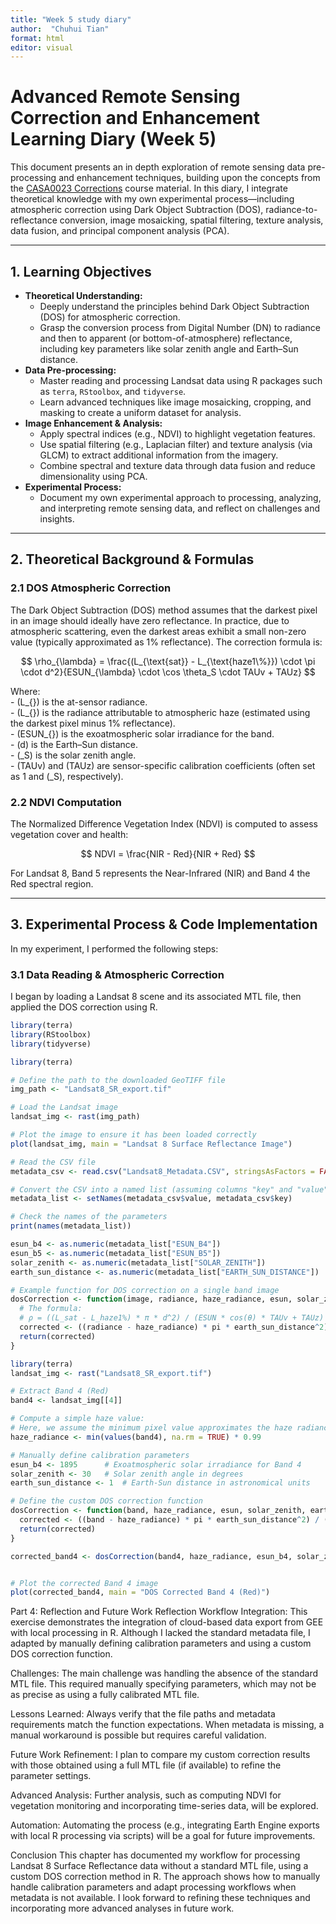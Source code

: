 ```yaml
---
title: "Week 5 study diary"
author:  "Chuhui Tian"
format: html
editor: visual
---
```


# Advanced Remote Sensing Correction and Enhancement Learning Diary (Week 5)

This document presents an in depth exploration of remote sensing data pre-processing and enhancement techniques, building upon the concepts from the [CASA0023 Corrections](https://andrewmaclachlan.github.io/CASA0023/3_corrections.html) course material. In this diary, I integrate theoretical knowledge with my own experimental process—including atmospheric correction using Dark Object Subtraction (DOS), radiance-to-reflectance conversion, image mosaicking, spatial filtering, texture analysis, data fusion, and principal component analysis (PCA).

---

## 1. Learning Objectives

- **Theoretical Understanding:**  
  - Deeply understand the principles behind Dark Object Subtraction (DOS) for atmospheric correction.  
  - Grasp the conversion process from Digital Number (DN) to radiance and then to apparent (or bottom-of-atmosphere) reflectance, including key parameters like solar zenith angle and Earth–Sun distance.

- **Data Pre-processing:**  
  - Master reading and processing Landsat data using R packages such as `terra`, `RStoolbox`, and `tidyverse`.  
  - Learn advanced techniques like image mosaicking, cropping, and masking to create a uniform dataset for analysis.

- **Image Enhancement & Analysis:**  
  - Apply spectral indices (e.g., NDVI) to highlight vegetation features.  
  - Use spatial filtering (e.g., Laplacian filter) and texture analysis (via GLCM) to extract additional information from the imagery.  
  - Combine spectral and texture data through data fusion and reduce dimensionality using PCA.

- **Experimental Process:**  
  - Document my own experimental approach to processing, analyzing, and interpreting remote sensing data, and reflect on challenges and insights.

---

## 2. Theoretical Background & Formulas

### 2.1 DOS Atmospheric Correction

The Dark Object Subtraction (DOS) method assumes that the darkest pixel in an image should ideally have zero reflectance. In practice, due to atmospheric scattering, even the darkest areas exhibit a small non-zero value (typically approximated as 1% reflectance). The correction formula is:

$$
\rho_{\lambda} = \frac{(L_{\text{sat}} - L_{\text{haze1\%}}) \cdot \pi \cdot d^2}{ESUN_{\lambda} \cdot \cos \theta_S \cdot TAUv + TAUz}
$$

Where:  
- \(L_{\text{sat}}\) is the at-sensor radiance.  
- \(L_{\text{haze1\%}}\) is the radiance attributable to atmospheric haze (estimated using the darkest pixel minus 1% reflectance).  
- \(ESUN_{\lambda}\) is the exoatmospheric solar irradiance for the band.  
- \(d\) is the Earth–Sun distance.  
- \(\theta_S\) is the solar zenith angle.  
- \(TAUv\) and \(TAUz\) are sensor-specific calibration coefficients (often set as 1 and \(\cos \theta_S\), respectively).

### 2.2 NDVI Computation

The Normalized Difference Vegetation Index (NDVI) is computed to assess vegetation cover and health:

$$
NDVI = \frac{NIR - Red}{NIR + Red}
$$

For Landsat 8, Band 5 represents the Near-Infrared (NIR) and Band 4 the Red spectral region.

---

## 3. Experimental Process & Code Implementation

In my experiment, I performed the following steps:

### 3.1 Data Reading & Atmospheric Correction

I began by loading a Landsat 8 scene and its associated MTL file, then applied the DOS correction using R.

```r
library(terra)
library(RStoolbox)
library(tidyverse)

library(terra)

# Define the path to the downloaded GeoTIFF file
img_path <- "Landsat8_SR_export.tif"

# Load the Landsat image
landsat_img <- rast(img_path)

# Plot the image to ensure it has been loaded correctly
plot(landsat_img, main = "Landsat 8 Surface Reflectance Image")

# Read the CSV file
metadata_csv <- read.csv("Landsat8_Metadata.CSV", stringsAsFactors = FALSE)

# Convert the CSV into a named list (assuming columns "key" and "value")
metadata_list <- setNames(metadata_csv$value, metadata_csv$key)

# Check the names of the parameters
print(names(metadata_list))

esun_b4 <- as.numeric(metadata_list["ESUN_B4"])
esun_b5 <- as.numeric(metadata_list["ESUN_B5"])
solar_zenith <- as.numeric(metadata_list["SOLAR_ZENITH"])
earth_sun_distance <- as.numeric(metadata_list["EARTH_SUN_DISTANCE"])

# Example function for DOS correction on a single band image
dosCorrection <- function(image, radiance, haze_radiance, esun, solar_zenith, earth_sun_distance, ta_uv = 1, ta_uz = cos(solar_zenith * pi/180)) {
  # The formula:
  # ρ = ((L_sat - L_haze1%) * π * d^2) / (ESUN * cos(θ) * TAUv + TAUz)
  corrected <- ((radiance - haze_radiance) * pi * earth_sun_distance^2) / (esun * cos(solar_zenith * pi/180) * ta_uv + ta_uz)
  return(corrected)
}

library(terra)
landsat_img <- rast("Landsat8_SR_export.tif")

# Extract Band 4 (Red)
band4 <- landsat_img[[4]]

# Compute a simple haze value:
# Here, we assume the minimum pixel value approximates the haze radiance.
haze_radiance <- min(values(band4), na.rm = TRUE) * 0.99  

# Manually define calibration parameters
esun_b4 <- 1895      # Exoatmospheric solar irradiance for Band 4
solar_zenith <- 30   # Solar zenith angle in degrees
earth_sun_distance <- 1  # Earth-Sun distance in astronomical units 

# Define the custom DOS correction function
dosCorrection <- function(band, haze_radiance, esun, solar_zenith, earth_sun_distance, ta_uv = 1, ta_uz = cos(solar_zenith * pi/180)) {
  corrected <- ((band - haze_radiance) * pi * earth_sun_distance^2) / (esun * cos(solar_zenith * pi/180) * ta_uv + ta_uz)
  return(corrected)
}

corrected_band4 <- dosCorrection(band4, haze_radiance, esun_b4, solar_zenith, earth_sun_distance)


# Plot the corrected Band 4 image
plot(corrected_band4, main = "DOS Corrected Band 4 (Red)")

```

Part 4: Reflection and Future Work
Reflection
Workflow Integration:
This exercise demonstrates the integration of cloud-based data export from GEE with local processing in R. Although I lacked the standard metadata file, I adapted by manually defining calibration parameters and using a custom DOS correction function.

Challenges:
The main challenge was handling the absence of the standard MTL file. This required manually specifying parameters, which may not be as precise as using a fully calibrated MTL file.

Lessons Learned:
Always verify that the file paths and metadata requirements match the function expectations. When metadata is missing, a manual workaround is possible but requires careful validation.

Future Work
Refinement:
I plan to compare my custom correction results with those obtained using a full MTL file (if available) to refine the parameter settings.

Advanced Analysis:
Further analysis, such as computing NDVI for vegetation monitoring and incorporating time-series data, will be explored.

Automation:
Automating the process (e.g., integrating Earth Engine exports with local R processing via scripts) will be a goal for future improvements.

Conclusion
This chapter has documented my workflow for processing Landsat 8 Surface Reflectance data without a standard MTL file, using a custom DOS correction method in R. The approach shows how to manually handle calibration parameters and adapt processing workflows when metadata is not available. I look forward to refining these techniques and incorporating more advanced analyses in future work.